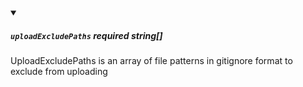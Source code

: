 
<details className="config-field" data-expandable="false" open>
<summary>

##### `uploadExcludePaths` <span class="config-field-required" data-required="false">required</span> <span class="config-field-type">string[]</span> <span class="config-field-default"></span> <span class="config-field-enum"></span>

UploadExcludePaths is an array of file patterns in gitignore format to exclude from uploading

</summary>



</details>
